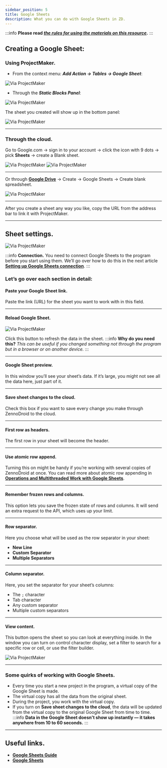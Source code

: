 ```yaml
---
sidebar_position: 5
title: Google Sheets
description: What you can do with Google Sheets in ZD.
---
```

:::info **Please read [*the rules for using the materials on this resource*](../../Disclaimer).**
:::

## Creating a Google Sheet:
### Using ProjectMaker.
- From the context menu: ***Add Action → Tables → Google Sheet***:

![Via ProjectMaker](./assets/Google_Sheet/Google_Sheet_pic1.png)

- Through the ***Static Blocks Panel***:

![Via ProjectMaker](./assets/Google_Sheet/Google_Sheet_pic2.png)

The sheet you created will show up in the bottom panel:

![Via ProjectMaker](./assets/Google_Sheet/Google_Sheet_pic3.png)
_______________________________________________
### Through the cloud.
Go to Google.com → sign in to your account → click the icon with 9 dots → pick **Sheets** → create a Blank sheet.

![Via ProjectMaker](./assets/Google_Sheet/Google_Sheet_pic4.png)
![Via ProjectMaker](./assets/Google_Sheet/Google_Sheet_pic5.png)
_______________________________________________
Or through [**Google Drive**](https://drive.google.com/drive/my-drive) → Create → Google Sheets → Create blank spreadsheet.

![Via ProjectMaker](./assets/Google_Sheet/Google_Sheet_pic6.png)
_______________________________________________
After you create a sheet any way you like, copy the URL from the address bar to link it with ProjectMaker.
_______________________________________________
## Sheet settings.
![Via ProjectMaker](./assets/Google_Sheet/Google_Sheet_pic7.png)

:::info **Connection.**
You need to connect Google Sheets to the program before you start using them.
We’ll go over how to do this in the next article [**Setting up Google Sheets connection**](./Connecting_GoogleSheets).
:::

### Let’s go over each section in detail:
#### Paste your Google Sheet link.
Paste the link (URL) for the sheet you want to work with in this field.
_______________________________________________
#### Reload Google Sheet.
![Via ProjectMaker](./assets/Google_Sheet/Google_Sheet_pic8.png)

Click this button to refresh the data in the sheet.
:::info **Why do you need this?**
*This can be useful if you changed something not through the program but in a browser or on another device.*
:::
_______________________________________________
#### Google Sheet preview.
In this window you’ll see your sheet’s data. If it’s large, you might not see all the data here, just part of it.
_______________________________________________
#### Save sheet changes to the cloud.
Check this box if you want to save every change you make through ZennoDroid to the cloud.
_______________________________________________
#### First row as headers.
The first row in your sheet will become the header.
_______________________________________________
#### Use atomic row append.
Turning this on might be handy if you’re working with several copies of ZennoDroid at once.
You can read more about atomic row appending in [**Operations and Multithreaded Work with Google Sheets**](./GoogleSheet_Processing).
_______________________________________________
#### Remember frozen rows and columns.
This option lets you save the frozen state of rows and columns.
It will send an extra request to the API, which uses up your limit.
_______________________________________________
#### Row separator.
Here you choose what will be used as the row separator in your sheet:
- **New Line**
- **Custom Separator**
- **Multiple Separators**
_______________________________________________
#### Column separator.
Here, you set the separator for your sheet’s columns:
- The `;` character
- Tab character
- Any custom separator
- Multiple custom separators
_______________________________________________
#### View content.
This button opens the sheet so you can look at everything inside. In the window you can turn on control character display, set a filter to search for a specific row or cell, or use the filter builder.

![Via ProjectMaker](./assets/Google_Sheet/Google_Sheet_pic9.png)
_______________________________________________
### Some quirks of working with Google Sheets.
- Every time you start a new project in the program, a virtual copy of the Google Sheet is made.
- The virtual copy has all the data from the original sheet.
- During the project, you work with the virtual copy.
- If you turn on **Save sheet changes to the cloud**, the data will be updated from the virtual copy to the original Google Sheet from time to time.
:::info **Data in the Google Sheet doesn't show up instantly — it takes anywhere from 10 to 60 seconds.**
:::
_______________________________________________
## Useful links.
- [**Google Sheets Guide**](https://www.unisender.com/ru/blog/google-tablicy-dlya-nachinayushchih/)
- [**Google Sheets**](https://docs.google.com/spreadsheets/)